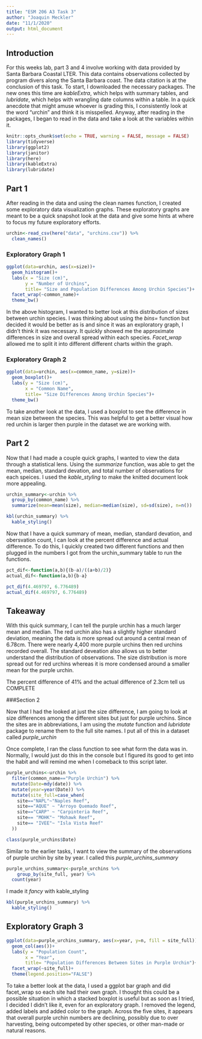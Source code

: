 ```yaml
---
title: "ESM 206 A3 Task 3"
author: "Joaquin Meckler"
date: "11/1/2020"
output: html_document
---
```

## Introduction 

For this weeks lab, part 3 and 4 involve working with data provided by Santa Barbara Coastal LTER. This data contains observations collected by program divers along the Santa Barbara coast. The data citation is at the conclusion of this task. To start, I downloaded the necessary packages. The new ones this time are *kableExtra*, which helps with summary tables, and *lubridate*, which helps with wrangling date columns within a table. In a quick anecdote that might amuse whoever is grading this, I consistently look at the word "urchin" and think it is misspelled. Anyway, after reading in the packages, I began to read in the data and take a look at the variables within it. 
```r
knitr::opts_chunk$set(echo = TRUE, warning = FALSE, message = FALSE)
library(tidyverse)
library(ggplot2)
library(janitor)
library(here)
library(kableExtra)
library(lubridate)
```

## Part 1

After reading in the data and using the clean names function, I created some exploratory data visualization graphs. These exploratory graphs are meant to be a quick snapshot look at the data and give some hints at where to focus my future exploratory efforts. 

```r
urchin<-read_csv(here("data", "urchins.csv")) %>% 
  clean_names()
```
### Exploratory Graph 1

```r
ggplot(data=urchin, aes(x=size))+
  geom_histogram()+
  labs(x = "Size (cm)", 
       y = "Number of Urchins", 
       title= "Size and Population Differences Among Urchin Species")+
  facet_wrap(~common_name)+
  theme_bw()
```

In the above histogram, I wanted to better look at this distribution of sizes between urchin species. I was thinking about using the *bins=* function but decided it would be better as is and since it was an exploratory graph, I didn't think it was necessary. It quickly showed me the approximate differences in size and overall spread within each species. *Facet_wrap* allowed me to split it into different different charts within the graph. 

### Exploratory Graph 2
```r
ggplot(data=urchin, aes(x=common_name, y=size))+
  geom_boxplot()+ 
  labs(y = "Size (cm)", 
       x = "Common Name", 
       title= "Size Differences Among Urchin Species")+
  theme_bw()
```

To take another look at the data, I used a boxplot to see the difference in mean size between the species. This was helpful to get a better visual how red urchin is larger then purple in the dataset we are working with.  

## Part 2

Now that I had made a couple quick graphs, I wanted to view the data through a statistical lens. Using the *summarize* function, was able to get the mean, median, standard devation, and total number of observations for each speices. I used the *kable_styling* to make the knitted document look more appealing. 

```r
urchin_summary<-urchin %>% 
  group_by(common_name) %>% 
  summarize(mean=mean(size), median=median(size), sd=sd(size), n=n())

kbl(urchin_summary) %>% 
  kable_styling()

```
Now that I have a quick summary of mean, median, standard devation, and obersvation count, I can look at the percent difference and actual difference. To do this, I quickly created two different functions and then plugged in the numbers I got from the urchin_summary table to run the functions. 

```r
pct_dif<-function(a,b){(b-a)/((a+b)/2)}
actual_dif<-function(a,b){b-a}

pct_dif(4.469797, 6.776489)
actual_dif(4.469797, 6.776489)
```

## Takeaway 

With this quick summary, I can tell the purple urchin has a much larger mean and median. The red urchin also has a slightly higher standard deviation, meaning the data is more spread out around a central mean of 6.78cm. There were nearly 4,400 more purple urchins then red urchins recorded overall. The standard deveation also allows us to better understand the distribution of observations. The size distribution is more spread out for red urchins whereas it is more condensed around a smaller mean for the purple urchin. 

The percent difference of 41% and the actual difference of 2.3cm tell us COMPLETE

###Section 2

Now that I had the looked at just the size difference, I am going to look at size differences among the different sites but just for purple urchins. Since the sites are in abbreviations, I am using the *mutate* function and *lubridate* package to rename them to the full site names. I put all of this in a dataset called *purple_urchin*

Once complete, I ran the class function to see what form the data was in. Normally, I would just do this in the console but I figured its good to get into the habit and will remind me when I comeback to this script later. 
```r
purple_urchins<-urchin %>% 
  filter(common_name=="Purple Urchin") %>% 
  mutate(Date=mdy(date)) %>% 
  mutate(year=year(Date)) %>% 
  mutate(site_full=case_when(
    site=="NAPL"~"Naples Reef",
    site=="AQUE" ~ "Arroyo Quemado Reef",
    site=="CARP" ~ "Carpinteria Reef",
    site== "MOHK"~ "Mohawk Reef",
    site== "IVEE"~ "Isla Vista Reef"
  ))

class(purple_urchins$Date)
```

Similar to the earlier tasks, I want to view the summary of the observations of purple urchin by site by year. I called this *purple_urchins_summary* 

```r
purple_urchins_summary<-purple_urchins %>% 
    group_by(site_full, year) %>% 
  count(year)
```
 
I made it *fancy* with kable_styling
 
```r
kbl(purple_urchins_summary) %>% 
  kable_styling()
```
## Exploratory Graph 3  
```r
ggplot(data=purple_urchins_summary, aes(x=year, y=n, fill = site_full))+
  geom_col(aes())+
  labs(y = "Population Count", 
       x = "Year", 
       title= "Population Differences Between Sites in Purple Urchin")+
  facet_wrap(~site_full)+
  theme(legend.position="FALSE")
```

To take a better look at the data, I used a ggplot bar graph and did facet_wrap so each site had their own graph. I thought this could be a possible situation in which a stacked boxplot is useful but as soon as I tried, I decided I didn't like it, even for an exploratory graph. I removed the legend, added labels and added color to the graph. Across the five sites, it appears that overall purple urchin numbers are declining, possibly due to over harvesting, being outcompeted by other species, or other man-made or natural reasons. 


